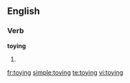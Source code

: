 ==English==

===Verb===
'''toying'''

# {{present participle of|[[toy]]}}

[[fr:toying]]
[[simple:toying]]
[[te:toying]]
[[vi:toying]]